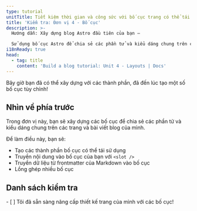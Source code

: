 ```yaml
---
type: tutorial
unitTitle: Tiết kiệm thời gian và công sức với bố cục trang có thể tái sử dụng
title: 'Kiểm tra: Đơn vị 4 - Bố cục'
description: >-
  Hướng dẫn: Xây dựng blog Astro đầu tiên của bạn —

  Sử dụng bố cục Astro để chia sẻ các phần tử và kiểu dáng chung trên các trang và bài viết của bạn
i18nReady: true
head:
  - tag: title
    content: 'Build a blog tutorial: Unit 4 - Layouts | Docs'
---
```



Bây giờ bạn đã có thể xây dựng với các thành phần, đã đến lúc tạo một số bố cục tùy chỉnh!

## Nhìn về phía trước

Trong đơn vị này, bạn sẽ xây dựng các bố cục để chia sẻ các phần tử và kiểu dáng chung trên các trang và bài viết blog của mình.

Để làm điều này, bạn sẽ:

- Tạo các thành phần bố cục có thể tái sử dụng
- Truyền nội dung vào bố cục của bạn với `<slot />`
- Truyền dữ liệu từ frontmatter của Markdown vào bố cục
- Lồng ghép nhiều bố cục



<Box icon="check-list">

## Danh sách kiểm tra

<Checklist>
- [ ] Tôi đã sẵn sàng nâng cấp thiết kế trang của mình với các bố cục!
</Checklist>
</Box>
